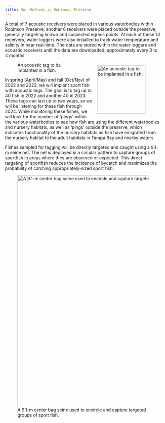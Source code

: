 ```yaml
---
title: Our Methods in Robinson Preserve
---
```


A total of 7 acoustic receivers were placed in various waterbodies within Robinson Preserve; another 6 receivers were placed outside the preserve, generally targeting known and suspected egress points. At each of these 13 receivers, water loggers were also installed to track water temperature and salinity in near real-time. The data are stored within the water loggers and acoustic receivers until the data are downloaded, approximately every 3 to 4 months.

![An acoustic tag to be \
implanted in a fish.](images/AcousticTag_cropped.jpg.png){style="float: right; padding: 10px" width="156"}

In spring (April/May) and fall (Oct/Nov) of 2022 and 2023, we will implant sport fish with acoustic tags. The goal is to tag up to 40 fish in 2022 and another 40 in 2023. These tags can last up to two years, so we will be listening for these fish through 2024. While monitoring these fishes, we will look for the number of 'pings' within the various waterbodies to see how fish are using the different waterbodies and nursery habitats, as well as 'pings' outside the preserve, which indicates functionality of the nursery habitats as fish have emigrated from the nursery habitat to the adult habitats in Tampa Bay and nearby waters.

Fishes sampled for tagging will be directly targeted and caught using a 9.1-m seine net. The net is deployed in a circular pattern to capture groups of sportfish in areas where they are observed or expected. This direct targeting of sportfish reduces the incidence of bycatch and maximizes the probability of catching appropriately-sized sport fish.

![A 9.1-m center bag seine used to encircle and capture targeted groups of sport fish.](images/Seine_9.1m.jpg){width="750"}
